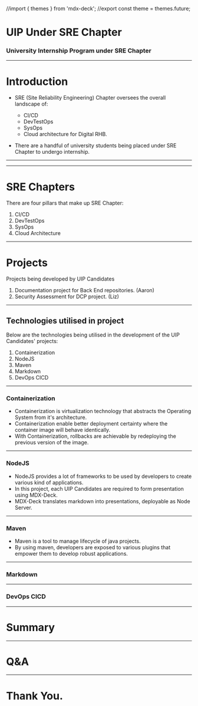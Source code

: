 //import { themes } from 'mdx-deck';
//export const theme = themes.future;

# UIP Under SRE Chapter
### University Internship Program under SRE Chapter

---

# Introduction

- SRE (Site Reliability Engineering) Chapter oversees the overall landscape of:
    - CI/CD
    - DevTestOps
    - SysOps
    - Cloud architecture for Digital RHB.

- There are a handful of university students being placed under SRE Chapter to undergo internship.

---

---

# SRE Chapters

There are four pillars that make up SRE Chapter:
1. CI/CD
1. DevTestOps
1. SysOps
1. Cloud Architecture

---

# Projects

Projects being developed by UIP Candidates
1. Documentation project for Back End repositories. (Aaron)
1. Security Assessment for DCP project. (Liz)

---

## Technologies utilised in project

Below are the technologies being utilised in the development of the UIP Candidates' projects:
1. Containerization
1. NodeJS
1. Maven
1. Markdown
1. DevOps CICD

---


### Containerization

- Containerization is virtualization technology that abstracts the Operating System from it's architecture.
- Containerization enable better deployment certainty where the container image will behave identically.
- With Containerization, rollbacks are achievable by redeploying the previous version of the image.


---

### NodeJS

- NodeJS provides a lot of frameworks to be used by developers to create various kind of applications.
- In this project, each UIP Candidates are required to form presentation using MDX-Deck.
- MDX-Deck translates markdown into presentations, deployable as Node Server.

---

### Maven

- Maven is a tool to manage lifecycle of java projects.
- By using maven, developers are exposed to various plugins that empower them to develop robust applications.


---

### Markdown

---

### DevOps CICD

---

# Summary

---

# Q&A

---

# Thank You.
